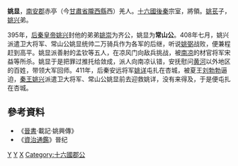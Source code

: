'''姚显'''，[[南安郡_(東漢)|南安郡]]赤亭（今[[甘肅省|甘肅省]][[隴西縣|隴西縣]]西）羌人。[[十六國|十六國]][[後秦|後秦]]宗室，將領。[[姚苌|姚苌]]子，[[姚兴|姚兴]]弟。

395年，[[后秦|后秦]][[皇帝|皇帝]][[姚兴|姚兴]]封他的弟弟[[姚崇_(后秦)|姚崇]]为齐公，姚显为'''常山公'''。408年七月，姚兴派遣卫大将军、常山公姚显统帅二万骑兵作为各军的后继，听说[[姚弼|姚弼]]战败，便兼程赶到高平。姚显派善射的孟钦等五人，在凉风门向敌兵挑战，被[[南凉|南凉]]的材官将军宋益等所杀。姚显于是把罪过推托给敛成，派人向南凉认错，安抚慰问[[黄河|黄河]]以外地区的百姓，带领大军回师。411年，后秦安远将军[[姚详|姚详]]屯扎在杏城，被夏王[[刘勃勃|刘勃勃]]逼迫，[[西秦|秦王]][[姚兴|姚兴]]派遣卫大将军、常山公姚显前去迎救姚详，没有来得及，于是便屯扎在杏城。

== 參考資料 ==
*《[[晉書|晉書]]·載記·姚興傳》
*《[[資治通鑑|資治通鑑]]》晉纪

[[Category:五胡十六国军事人物|Y]]
[[Category:后秦宗室|Y]]
[[Category:姚姓|X]]
[[Category:十六國郡公|Category:十六國郡公]]